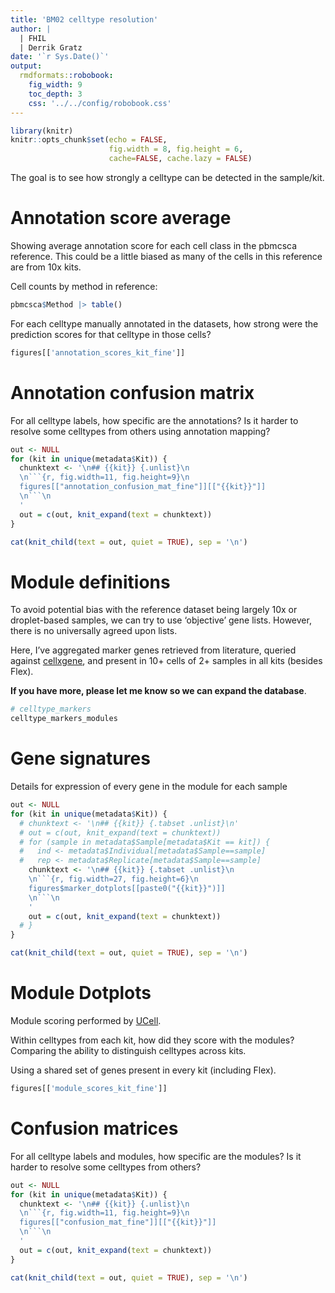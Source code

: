 ```yaml
---
title: 'BM02 celltype resolution'
author: |
  | FHIL
  | Derrik Gratz
date: '`r Sys.Date()`'
output: 
  rmdformats::robobook:
    fig_width: 9
    toc_depth: 3
    css: '../../config/robobook.css'
---
```


```r
library(knitr)
knitr::opts_chunk$set(echo = FALSE,
                      fig.width = 8, fig.height = 6,
                      cache=FALSE, cache.lazy = FALSE) 
```

The goal is to see how strongly a celltype can be detected in the sample/kit.

# Annotation score average

Showing average annotation score for each cell class in the pbmcsca reference.
This could be a little biased as many of the cells in this reference are from 
10x kits. 

Cell counts by method in reference:

```r
pbmcsca$Method |> table()
```

For each celltype manually annotated in the datasets, how strong were the 
prediction scores for that celltype in those cells?

```r
figures[['annotation_scores_kit_fine']]
```

# Annotation confusion matrix {.tabset}

For all celltype labels, how specific are the annotations? Is it harder to resolve
some celltypes from others using annotation mapping?

```r
out <- NULL
for (kit in unique(metadata$Kit)) {
  chunktext <- '\n## {{kit}} {.unlist}\n
  \n```{r, fig.width=11, fig.height=9}\n
  figures[["annotation_confusion_mat_fine"]][["{{kit}}"]]
  \n```\n
  '
  out = c(out, knit_expand(text = chunktext))
}

cat(knit_child(text = out, quiet = TRUE), sep = '\n')
```

# Module definitions

To avoid potential bias with the reference dataset being largely 10x or droplet-based
samples, we can try to use 'objective' gene lists. However, there is no universally
agreed upon lists. 

Here, I've aggregated marker genes retrieved from literature, queried against [cellxgene](https://cellxgene.cziscience.com/gene-expression), and present
in 10+ cells of 2+ samples in all kits (besides Flex). 

**If you have more, please let me know so we can expand the database**. 

```r
# celltype_markers
celltype_markers_modules
```

# Gene signatures {.tabset}

Details for expression of every gene in the module for each sample

```r
out <- NULL
for (kit in unique(metadata$Kit)) {
  # chunktext <- '\n## {{kit}} {.tabset .unlist}\n'
  # out = c(out, knit_expand(text = chunktext))
  # for (sample in metadata$Sample[metadata$Kit == kit]) {
  #   ind <- metadata$Individual[metadata$Sample==sample]
  #   rep <- metadata$Replicate[metadata$Sample==sample]
    chunktext <- '\n## {{kit}} {.tabset .unlist}\n
    \n```{r, fig.width=27, fig.height=6}\n
    figures$marker_dotplots[[paste0("{{kit}}")]]
    \n```\n
    '
    out = c(out, knit_expand(text = chunktext))
  # }
}

cat(knit_child(text = out, quiet = TRUE), sep = '\n')
```

# Module Dotplots

Module scoring performed by [UCell](https://doi.org/10.1016/j.csbj.2021.06.043).

Within celltypes from each kit, how did they score with the modules? 
Comparing the ability to distinguish celltypes across kits.

Using a shared set of genes present in every kit (including Flex).
<!-- ## Coarse -->

<!-- ```{r} -->
<!-- figures[['module_scores_kit_coarse']] -->
<!-- ``` -->

<!-- ## Fine -->

```r
figures[['module_scores_kit_fine']]
```

# Confusion matrices {.tabset}

For all celltype labels and modules, how specific are the modules? Is it harder to resolve
some celltypes from others?

<!-- ## Coarse {.tabset} -->

<!-- ```{r, eval=TRUE, results='asis'} -->
<!-- out <- NULL -->
<!-- for (kit in unique(metadata$Kit)) { -->
<!--   chunktext <- '\n### {{kit}} {.unlist}\n -->
<!--   \n```{r, fig.width=12, fig.height=11}\n -->
<!--   figures[["confusion_mat_coarse"]][["{{kit}}"]] -->
<!--   \n```\n -->
<!--   ' -->
<!--   out = c(out, knit_expand(text = chunktext)) -->
<!-- } -->

<!-- cat(knit_child(text = out, quiet = TRUE), sep = '\n') -->
<!-- ``` -->

<!-- ## Fine {.tabset} -->

```r
out <- NULL
for (kit in unique(metadata$Kit)) {
  chunktext <- '\n## {{kit}} {.unlist}\n
  \n```{r, fig.width=11, fig.height=9}\n
  figures[["confusion_mat_fine"]][["{{kit}}"]]
  \n```\n
  '
  out = c(out, knit_expand(text = chunktext))
}

cat(knit_child(text = out, quiet = TRUE), sep = '\n')
```

